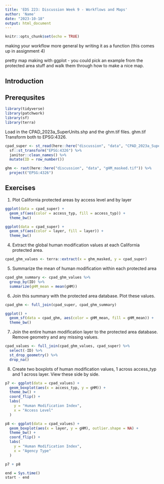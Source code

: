 ```yaml
---
title: 'EDS 223: Discussion Week 9 - Workflows and Maps'
author: 'Name'
date: "2023-10-18"
output: html_document
---
```


```r
knitr::opts_chunk$set(echo = TRUE)
```

making your workflow more general by writing it as a function (this comes up in assignment 4)

pretty map making with ggplot - you could pick an example from the protected area stuff and walk them through how to make a nice map.

## Introduction

## Prerequsites 

```r
library(tidyverse)
library(patchwork)
library(sf)
library(terra)
```

Load in the CPAD_2023a_SuperUnits.shp and the ghm.tif files. ghm.tif Transform both to EPSG:4326.

```r
cpad_super <- st_read(here::here("discussion", "data", "CPAD_2023a_SuperUnits.shp"), quiet = TRUE) %>%
  sf::st_transform("EPSG:4326") %>%
  janitor::clean_names() %>%
  mutate(ID = row_number())

ghm <- rast(here::here("discussion", "data", "gHM_masked.tif")) %>%
  project("EPSG:4326")
```

## Exercises

1. Plot California protected areas by access level and by layer

```r
ggplot(data = cpad_super) +
  geom_sf(aes(color = access_typ, fill = access_typ)) +
  theme_bw()
```

```r
ggplot(data = cpad_super) +
  geom_sf(aes(color = layer, fill = layer)) +
  theme_bw()
```

4. Extract the global human modification values at each California protected area.

```r
cpad_ghm_values <- terra::extract(x = ghm_masked, y = cpad_super)
```

5. Summarize the mean of human modification within each protected area

```r
cpad_ghm_summary <- cpad_ghm_values %>%
  group_by(ID) %>%
  summarize(gHM_mean = mean(gHM))
```

6.  Join this summary with the protected area database. Plot these values.

```r
cpad_ghm <- full_join(cpad_super, cpad_ghm_summary)
```

```r
ggplot() +
  geom_sf(data = cpad_ghm, aes(color = gHM_mean, fill = gHM_mean)) +
  theme_bw()
```

7. Join the entire human modification layer to the protected area database. Remove geometry and any missing values.

```r
cpad_values <- full_join(cpad_ghm_values, cpad_super) %>%
  select(-ID) %>%
  st_drop_geometry() %>% 
  drop_na()
```

8. Create two boxplots of human modification values, 1 across access_typ and 1 across layer. View these side by side.

```r
p7 <- ggplot(data = cpad_values) +
  geom_boxplot(aes(x = access_typ, y = gHM)) +
  theme_bw() +
  coord_flip() +
  labs(
    y = "Human Modification Index",
    x = "Access Level"
  )

p8 <- ggplot(data = cpad_values) +
  geom_boxplot(aes(x = layer, y = gHM), outlier.shape = NA) +
  theme_bw() +
  coord_flip() +
  labs(
    y = "Human Modification Index",
    x = "Agency Type"
  )

p7 + p8
```

```r
end = Sys.time()
start - end
```
